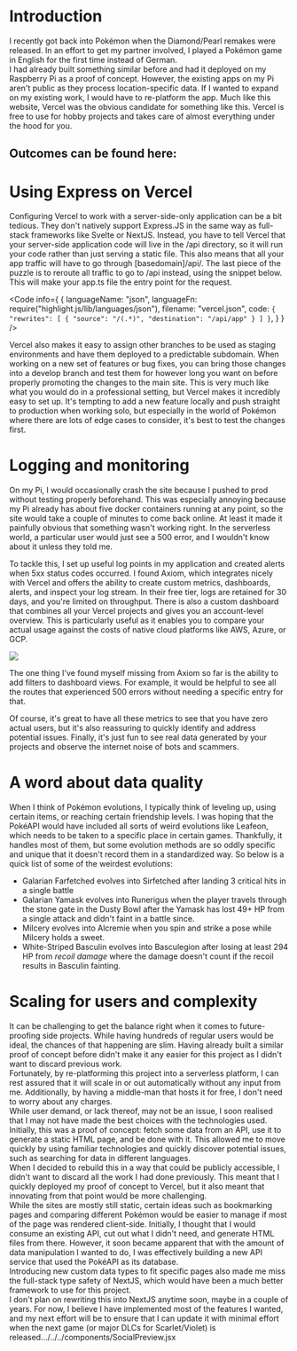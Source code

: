 

# Introduction

I recently got back into Pokémon when the Diamond/Pearl remakes were released. 
In an effort to get my partner involved, I played a Pokémon game in English for the 
first time instead of German.<br />
I had already built something similar before and had it deployed on my Raspberry Pi 
as a proof of concept. However, the existing apps on my Pi aren't public as they 
process location-specific data. If I wanted to expand on my existing work, I would 
have to re-platform the app. Much like this website, Vercel was the obvious candidate 
for something like this. Vercel is free to use for hobby projects and takes care of 
almost everything under the hood for you.

## Outcomes can be found here:

<div className="grid md:inline-flex gap-2 justify-center w-full">
	<SocialPreview url="https://pokewiki-zeta.vercel.app/" />
	<SocialPreview url="https://github.com/helblinglilly/pokewiki" />
</div>

# Using Express on Vercel

Configuring Vercel to work with a server-side-only application can be a bit tedious. 
They don't natively support Express.JS in the same way as full-stack frameworks like 
Svelte or NextJS. Instead, you have to tell Vercel that your server-side application 
code will live in the /api directory, so it will run your code rather than just serving 
a static file. This also means that all your app traffic will have to go through [basedomain]/api/. 
The last piece of the puzzle is to reroute all traffic to go to /api instead, using the snippet 
below. This will make your app.ts file the entry point for the request.

<Code info={
	{
		languageName: "json",
		languageFn: require("highlight.js/lib/languages/json"),
		filename: "vercel.json",
		code: `{
  "rewrites": [
    {
      "source": "/(.*)",
      "destination": "/api/app"
    }
  ]
}`,
	}
} />

Vercel also makes it easy to assign other branches to be used as staging environments 
and have them deployed to a predictable subdomain. When working on a new set of features 
or bug fixes, you can bring those changes into a develop branch and test them for however 
long you want on before properly promoting the changes to the main site. This is very 
much like what you would do in a professional setting, but Vercel makes it incredibly 
easy to set up. It's tempting to add a new feature locally and push straight to production 
when working solo, but especially in the world of Pokémon where there are lots of edge 
cases to consider, it's best to test the changes first.

# Logging and monitoring

On my Pi, I would occasionally crash the site because I pushed to prod without testing 
properly beforehand. This was especially annoying because my Pi already has about five 
docker containers running at any point, so the site would take a couple of minutes to 
come back online. At least it made it painfully obvious that something wasn't working 
right. In the serverless world, a particular user would just see a 500 error, and I 
wouldn't know about it unless they told me.

To tackle this, I set up useful log points in my application and created alerts when 
5xx status codes occurred. I found Axiom, which integrates nicely with Vercel and 
offers the ability to create custom metrics, dashboards, alerts, and inspect your 
log stream. In their free tier, logs are retained for 30 days, and you're limited 
on throughput. There is also a custom dashboard that combines all your Vercel projects 
and gives you an account-level overview. This is particularly useful as it enables you 
to compare your actual usage against the costs of native cloud platforms like AWS, 
Azure, or GCP.

<img src="/images/posts/2023/pokemon/axiom.jpg" />

The one thing I've found myself missing from Axiom so far is the ability to add 
filters to dashboard views. For example, it would be helpful to see all the routes 
that experienced 500 errors without needing a specific entry for that.

Of course, it's great to have all these metrics to see that you have zero actual 
users, but it's also reassuring to quickly identify and address potential issues. 
Finally, it's just fun to see real data generated by your projects and observe 
the internet noise of bots and scammers.

# A word about data quality

When I think of Pokémon evolutions, I typically think of leveling up, using certain 
items, or reaching certain friendship levels. I was hoping that the PokéAPI would 
have included all sorts of weird evolutions like Leafeon, which needs to be taken 
to a specific place in certain games. Thankfully, it handles most of them, but 
some evolution methods are so oddly specific and unique that it doesn't record 
them in a standardized way. So below is a quick list of some of the weirdest 
evolutions:

- Galarian Farfetched evolves into Sirfetched after landing 3 critical hits in a single battle
- Galarian Yamask evolves into Runerigus when the player travels through the stone gate in the Dusty Bowl after the Yamask has lost 49+ HP from a single attack and didn't faint in a battle since.
- Milcery evolves into Alcremie when you spin and strike a pose while Milcery holds a sweet.
- White-Striped Basculin evolves into Basculegion after losing at least 294 HP from *recoil damage* where the damage doesn't count if the recoil results in Basculin fainting.

# Scaling for users and complexity

It can be challenging to get the balance right when it comes to future-proofing side projects. While having hundreds of regular users would be ideal, the chances of that happening are slim. Having already built a similar proof of concept before didn't make it any easier for this project as I didn't want to discard previous work.<br />
Fortunately, by re-platforming this project into a serverless platform, I can rest assured that it will scale in or out automatically without any input from me. Additionally, by having a middle-man that hosts it for free, I don't need to worry about any charges.<br />
While user demand, or lack thereof, may not be an issue, I soon realised that I may not have made the best choices with the technologies used. Initially, this was a proof of concept: fetch some data from an API, use it to generate a static HTML page, and be done with it. This allowed me to move quickly by using familiar technologies and quickly discover potential issues, such as searching for data in different languages.<br />
When I decided to rebuild this in a way that could be publicly accessible, I didn't want to discard all the work I had done previously. This meant that I quickly deployed my proof of concept to Vercel, but it also meant that innovating from that point would be more challenging.<br />
While the sites are mostly still static, certain ideas such as bookmarking pages and comparing different Pokémon would be easier to manage if most of the page was rendered client-side. Initially, I thought that I would consume an existing API, cut out what I didn't need, and generate HTML files from there. However, it soon became apparent that with the amount of data manipulation I wanted to do, I was effectively building a new API service that used the PokéAPI as its database.<br />
Introducing new custom data types to fit specific pages also made me miss the full-stack type safety of NextJS, which would have been a much better framework to use for this project.<br />
I don't plan on rewriting this into NextJS anytime soon, maybe in a couple of years. For now, I believe I have implemented most of the features I wanted, and my next effort will be to ensure that I can update it with minimal effort when the next game (or major DLCs for Scarlet/Violet) is released.../../../components/SocialPreview.jsx